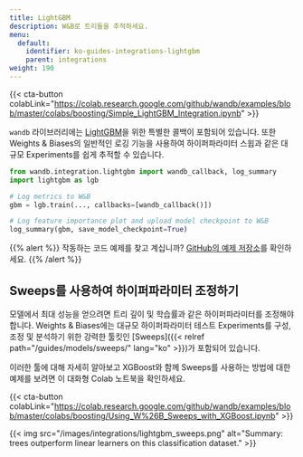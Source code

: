 ```yaml
---
title: LightGBM
description: W&B로 트리들을 추적하세요.
menu:
  default:
    identifier: ko-guides-integrations-lightgbm
    parent: integrations
weight: 190
---
```


{{< cta-button colabLink="https://colab.research.google.com/github/wandb/examples/blob/master/colabs/boosting/Simple_LightGBM_Integration.ipynb" >}}

`wandb` 라이브러리에는 [LightGBM](https://lightgbm.readthedocs.io/en/latest/)을 위한 특별한 콜백이 포함되어 있습니다. 또한 Weights & Biases의 일반적인 로깅 기능을 사용하여 하이퍼파라미터 스윕과 같은 대규모 Experiments를 쉽게 추적할 수 있습니다.

```python
from wandb.integration.lightgbm import wandb_callback, log_summary
import lightgbm as lgb

# Log metrics to W&B
gbm = lgb.train(..., callbacks=[wandb_callback()])

# Log feature importance plot and upload model checkpoint to W&B
log_summary(gbm, save_model_checkpoint=True)
```

{{% alert %}}
작동하는 코드 예제를 찾고 계십니까? [GitHub의 예제 저장소](https://github.com/wandb/examples/tree/master/examples/boosting-algorithms)를 확인하세요.
{{% /alert %}}

## Sweeps를 사용하여 하이퍼파라미터 조정하기

모델에서 최대 성능을 얻으려면 트리 깊이 및 학습률과 같은 하이퍼파라미터를 조정해야 합니다. Weights & Biases에는 대규모 하이퍼파라미터 테스트 Experiments를 구성, 조정 및 분석하기 위한 강력한 툴킷인 [Sweeps]({{< relref path="/guides/models/sweeps/" lang="ko" >}})가 포함되어 있습니다.

이러한 툴에 대해 자세히 알아보고 XGBoost와 함께 Sweeps를 사용하는 방법에 대한 예제를 보려면 이 대화형 Colab 노트북을 확인하세요.

{{< cta-button colabLink="https://colab.research.google.com/github/wandb/examples/blob/master/colabs/boosting/Using_W%26B_Sweeps_with_XGBoost.ipynb" >}}

{{< img src="/images/integrations/lightgbm_sweeps.png" alt="Summary: trees outperform linear learners on this classification dataset." >}}
